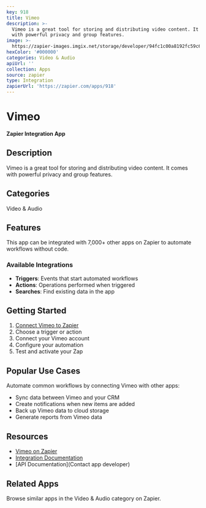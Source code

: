 ```yaml
---
key: 918
title: Vimeo
description: >-
  Vimeo is a great tool for storing and distributing video content. It comes
  with powerful privacy and group features.
image: >-
  https://zapier-images.imgix.net/storage/developer/94fc1c00a8192fc59c6738693389f872.png?auto=format%2Ccompress&ixlib=python-3.0.0&q=50
hexColor: '#000000'
categories: Video & Audio
apiUrl: ''
collection: Apps
source: zapier
type: Integration
zapierUrl: 'https://zapier.com/apps/918'
---
```

# Vimeo

**Zapier Integration App**

## Description

Vimeo is a great tool for storing and distributing video content. It comes with powerful privacy and group features.

## Categories

Video & Audio

## Features

This app can be integrated with 7,000+ other apps on Zapier to automate workflows without code.

### Available Integrations

- **Triggers**: Events that start automated workflows
- **Actions**: Operations performed when triggered
- **Searches**: Find existing data in the app

## Getting Started

1. [Connect Vimeo to Zapier](https://zapier.com/apps/918)
2. Choose a trigger or action
3. Connect your Vimeo account
4. Configure your automation
5. Test and activate your Zap

## Popular Use Cases

Automate common workflows by connecting Vimeo with other apps:

- Sync data between Vimeo and your CRM
- Create notifications when new items are added
- Back up Vimeo data to cloud storage
- Generate reports from Vimeo data

## Resources

- [Vimeo on Zapier](https://zapier.com/apps/918)
- [Integration Documentation](https://zapier.com/apps/918/integrations)
- [API Documentation](Contact app developer)

## Related Apps

Browse similar apps in the Video & Audio category on Zapier.
